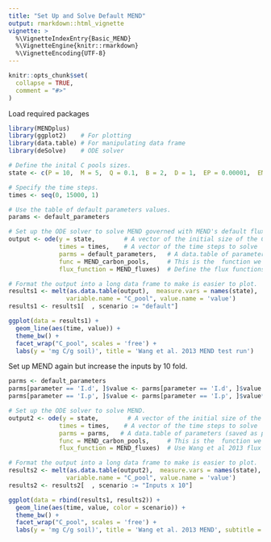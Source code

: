 ```yaml
---
title: "Set Up and Solve Default MEND"
output: rmarkdown::html_vignette
vignette: >
  %\VignetteIndexEntry{Basic_MEND}
  %\VignetteEngine{knitr::rmarkdown}
  %\VignetteEncoding{UTF-8}
---
```


```r
knitr::opts_chunk$set(
  collapse = TRUE,
  comment = "#>"
)
```


Load required packages 
```r
library(MENDplus)
library(ggplot2)    # For plotting
library(data.table) # For manipulating data frame
library(deSolve)    # ODE solver 
```


```r
# Define the inital C pools sizes. 
state <- c(P = 10,  M = 5,  Q = 0.1,  B = 2,  D = 1,  EP = 0.00001,  EM = 0.00001,  IC = 0,  Tot = 18.10002)

# Specify the time steps. 
times <- seq(0, 15000, 1)

# Use the table of default parameters values. 
params <- default_parameters

# Set up the ODE solver to solve MEND governed with MEND's default flux.  
output <- ode(y = state,        # A vector of the initial size of the C pools
              times = times,    # A vector of the time steps to solve
              parms = default_parameters,   # A data.table of parameters (saved as package data)
              func = MEND_carbon_pools,     # This is the  function we want the ODE to solve, the MEND carbon pools  
              flux_function = MEND_fluxes)  # Define the flux functions to use, for now stick with the fluxes from  the 2013 paper. 

# Format the output into a long data frame to make is easier to plot.  
results1 <- melt(as.data.table(output),  measure.vars = names(state),
                variable.name = "C_pool", value.name = 'value')
results1 <- results1[  , scenario := "default"]

ggplot(data = results1) +
  geom_line(aes(time, value)) +
  theme_bw() +
  facet_wrap("C_pool", scales = 'free') +
  labs(y = 'mg C/g soil)', title = 'Wang et al. 2013 MEND test run')
```

Set up MEND again but increase the inputs by 10 fold.

```r
parms <- default_parameters
parms[parameter == 'I.d', ]$value <- parms[parameter == 'I.d', ]$value * 10
parms[parameter == 'I.p', ]$value <- parms[parameter == 'I.p', ]$value* 10

# Set up the ODE solver to solve MEND.
output2 <- ode(y = state,        # A vector of the initial size of the C pools
              times = times,    # A vector of the time steps to solve
              parms = parms,   # A data.table of parameters (saved as package data)
              func = MEND_carbon_pools,     # This is the  function we want the ODE to solve, the MEND carbon pools  
              flux_function = MEND_fluxes)  # Use Wang et al 2013 flux functions 

# Format the output into a long data frame to make is easier to plot.  
results2 <- melt(as.data.table(output2),  measure.vars = names(state),
                variable.name = "C_pool", value.name = 'value')
results2 <- results2[  , scenario := "Inputs x 10"]
```

```r
ggplot(data = rbind(results1, results2)) +
  geom_line(aes(time, value, color = scenario)) +
  theme_bw() +
  facet_wrap("C_pool", scales = 'free') +
  labs(y = 'mg C/g soil)', title = 'Wang et al. 2013 MEND', subtitle = 'Comparing two different MEND parametrizations')
```
